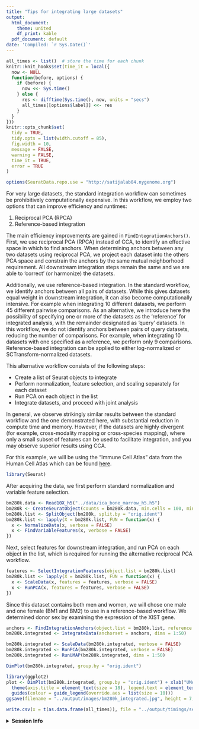 ```yaml
---
title: "Tips for integrating large datasets"
output:
  html_document:
    theme: united
    df_print: kable
  pdf_document: default
date: 'Compiled: `r Sys.Date()`'
---
```


```r
all_times <- list()  # store the time for each chunk
knitr::knit_hooks$set(time_it = local({
  now <- NULL
  function(before, options) {
    if (before) {
      now <<- Sys.time()
    } else {
      res <- difftime(Sys.time(), now, units = "secs")
      all_times[[options$label]] <<- res
    }
  }
}))
knitr::opts_chunk$set(
  tidy = TRUE,
  tidy.opts = list(width.cutoff = 85),
  fig.width = 10,
  message = FALSE,
  warning = FALSE,
  time_it = TRUE,
  error = TRUE
)
```

```r
options(SeuratData.repo.use = "http://satijalab04.nygenome.org")
```

For very large datasets, the standard integration workflow can sometimes be prohibitively computationally expensive. In this workflow, we employ two options that can improve efficiency and runtimes:

1. Reciprocal PCA (RPCA)
2. Reference-based integration

The main efficiency improvements are gained in `FindIntegrationAnchors()`. First, we use reciprocal PCA (RPCA) instead of CCA, to identify an effective space in which to find anchors. When determining anchors between any two datasets using reciprocal PCA, we project each dataset into the others PCA space and constrain the anchors by the same mutual neighborhood requirement. All downstream integration steps remain the same and we are able to 'correct' (or harmonize) the datasets. 

Additionally, we use reference-based integration. In the standard workflow, we identify anchors between all pairs of datasets. While this gives datasets equal weight in downstream integration, it can also become computationally intensive. For example when integrating 10 different datasets, we perform 45 different pairwise comparisons. As an alternative, we introduce here the possibility of specifying one or more of the datasets as the 'reference' for integrated analysis, with the remainder designated as 'query' datasets. In this workflow, we do not identify anchors between pairs of query datasets, reducing the number of comparisons. For example, when integrating 10 datasets with one specified as a reference, we perform only 9 comparisons. Reference-based integration can be applied to either log-normalized or SCTransform-normalized datasets.

This alternative workflow consists of the following steps:

* Create a list of Seurat objects to integrate
* Perform normalization, feature selection, and scaling separately for each dataset
* Run PCA on each object in the list
* Integrate datasets, and proceed with joint analysis

In general, we observe strikingly similar results between the standard workflow and the one demonstrated here, with substantial reduction in compute time and memory. However, if the datasets are highly divergent (for example, cross-modality mapping or cross-species mapping), where only a small subset of features can be used to facilitate integration, and you may observe superior results using CCA.

For this example, we will be using the "Immune Cell Atlas" data from the Human Cell Atlas which can be found [here](https://data.humancellatlas.org/explore/projects?filter=%5B%7B%22facetName%22:%22organ%22,%22terms%22:%5B%22immune%20system%22%5D%7D%5D&catalog=dcp1). 

```r
library(Seurat)
```

After acquiring the data, we first perform standard normalization and variable feature selection. 

```r
bm280k.data <- Read10X_h5("../data/ica_bone_marrow_h5.h5")
bm280k <- CreateSeuratObject(counts = bm280k.data, min.cells = 100, min.features = 500)
bm280k.list <- SplitObject(bm280k, split.by = "orig.ident")
bm280k.list <- lapply(X = bm280k.list, FUN = function(x) {
  x <- NormalizeData(x, verbose = FALSE)
  x <- FindVariableFeatures(x, verbose = FALSE)
})
```

Next, select features for downstream integration, and run PCA on each object in the list, which is required for running the alternative reciprocal PCA workflow.

```r
features <- SelectIntegrationFeatures(object.list = bm280k.list)
bm280k.list <- lapply(X = bm280k.list, FUN = function(x) {
  x <- ScaleData(x, features = features, verbose = FALSE)
  x <- RunPCA(x, features = features, verbose = FALSE)
})
```

Since this dataset contains both men and women, we will chose one male and one female (BM1 and BM2) to use in a reference-based workflow. We determined donor sex by examining the expression of the XIST gene. 

```r
anchors <- FindIntegrationAnchors(object.list = bm280k.list, reference = c(1, 2), reduction = "rpca", dims = 1:50)
bm280k.integrated <- IntegrateData(anchorset = anchors, dims = 1:50)
```

```r
bm280k.integrated <- ScaleData(bm280k.integrated, verbose = FALSE)
bm280k.integrated <- RunPCA(bm280k.integrated, verbose = FALSE)
bm280k.integrated <- RunUMAP(bm280k.integrated, dims = 1:50)
```

```r
DimPlot(bm280k.integrated, group.by = "orig.ident")
```

```r
library(ggplot2)
plot <- DimPlot(bm280k.integrated, group.by = "orig.ident") + xlab("UMAP 1") + ylab("UMAP 2") + 
  theme(axis.title = element_text(size = 18), legend.text = element_text(size = 18)) + 
  guides(colour = guide_legend(override.aes = list(size = 10)))
ggsave(filename = "../output/images/bm280k_integrated.jpg", height = 7, width = 12, plot = plot, quality = 50)
```

```r
write.csv(x = t(as.data.frame(all_times)), file = "../output/timings/seurat5_integration_large_datasets.csv")
```

<details>
  <summary>**Session Info**</summary>
```r
sessionInfo()
```
</details>
